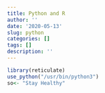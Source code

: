 ```yaml
---
title: Python and R
author: ''
date: '2020-05-13'
slug: python
categories: []
tags: []
description: ''
---
```


```r
library(reticulate)
use_python("/usr/bin/python3")
so<- "Stay Healthy"
```




